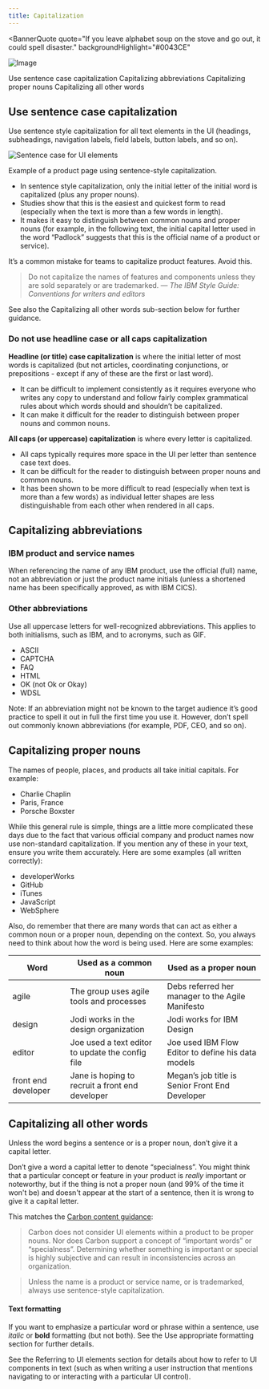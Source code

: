 ```yaml
---
title: Capitalization
---
```



<BannerQuote
  quote="If you leave alphabet soup on the stove and go out, it could spell disaster."
  backgroundHighlight="#0043CE"
>

![Image](./images/illustrations/capitalization.svg)

</BannerQuote>

<AnchorLinks>
  <AnchorLink>Use sentence case capitalization</AnchorLink>
  <AnchorLink>Capitalizing abbreviations</AnchorLink>
  <AnchorLink>Capitalizing proper nouns</AnchorLink>
  <AnchorLink>Capitalizing all other words</AnchorLink>
</AnchorLinks>

## Use sentence case capitalization

Use sentence style capitalization for all text elements in the UI (headings, subheadings, navigation labels, field labels, button labels, and so on).

<Row>
<Column colLg={8}>

![Sentence case for UI elements](/images/sentence_case_786.png)

<Caption>Example of a product page using sentence-style capitalization.</Caption>

</Column>
</Row>

- In sentence style capitalization, only the initial letter of the initial word is capitalized (plus any proper nouns).
- Studies show that this is the easiest and quickest form to read (especially when the text is more than a few words in length).
- It makes it easy to distinguish between common nouns and proper nouns (for example, in the following text, the initial capital letter used in the word “Padlock” suggests that this is the official name of a product or service).

<Row>
  <Column colMd={4} colLg={4}>
    <DoDontExample
      type="do"
      caption="Correct example using sentence style capitalization."
      text="Secure your enterprise applications with Padlock"
      aspectRatio="1:1"
    />
  </Column>
</Row>

<InlineNotification kind="warning">
It’s a common mistake for teams to capitalize product features. Avoid this.
</InlineNotification>

> Do not capitalize the names of features and components unless they are sold separately or are trademarked.
> <cite>— The IBM Style Guide: Conventions for writers and editors</cite>

See also the <Link to="#capitalizing-all-other-words">Capitalizing all other words</Link> sub-section below for further guidance.


### Do not use headline case or all caps capitalization

**Headline (or title) case capitalization** is where the initial letter of most words is capitalized (but not articles, coordinating conjunctions, or prepositions - except if any of these are the first or last word).

- It can be difficult to implement consistently as it requires everyone who writes any copy to understand and follow fairly complex grammatical rules about which words should and shouldn’t be capitalized.
- It can make it difficult for the reader to distinguish between proper nouns and common nouns.

**All caps (or uppercase) capitalization** is where every letter is capitalized.

- All caps typically requires more space in the UI per letter than sentence case text does.
- It can be difficult for the reader to distinguish between proper nouns and common nouns.
- It has been shown to be more difficult to read (especially when text is more than a few words) as individual letter shapes are less distinguishable from each other when rendered in all caps.

<Row>
  <Column colMd={4} colLg={4}>
    <DoDontExample
      caption="Headline (or title) case capitalization."
      text="Secure Your Enterprise Applications with Padlock"
      aspectRatio="1:1"
    />
  </Column>
  <Column colMd={4} colLg={4}>
    <DoDontExample
      caption="All caps (or uppercase) capitalization."
      text="SECURE YOUR ENTERPRISE APPLICATIONS WITH PADLOCK"
      aspectRatio="1:1"
    />
  </Column>
</Row>

## Capitalizing abbreviations

### IBM product and service names

When referencing the name of any IBM product, use the official (full) name, not an abbreviation or just the product name initials (unless a shortened name has been specifically approved, as with IBM CICS).

<Row>
  <Column colMd={4} colLg={4}>
    <DoDontExample
      type="do"
      text="Experience WebSphere Application Server on IBM Cloud..."
      aspectRatio="1:1"
    />
  </Column>
  <Column colMd={4} colLg={4}>
    <DoDontExample text="Experience WAS on IBM Cloud..." aspectRatio="1:1" />
  </Column>
</Row>

### Other abbreviations

Use all uppercase letters for well-recognized abbreviations. This applies to both initialisms, such as IBM, and to acronyms, such as GIF.

- ASCII
- CAPTCHA
- FAQ
- HTML
- OK (not Ok or Okay)
- WDSL

Note: If an abbreviation might not be known to the target audience it’s good practice to spell it out in full the first time you use it. However, don’t spell out commonly known abbreviations (for example, PDF, CEO, and so on).

<Row>
  <Column colMd={4} colLg={4}>
    <DoDontExample
      type="do"
      text="The configuration can be exported as a WSDL file."
      aspectRatio="1:1"
    />
  </Column>
  <Column colMd={4} colLg={4}>
    <DoDontExample
      text="The configuration can be exported as a wsdl file."
      aspectRatio="1:1"
    />
  </Column>
</Row>

## Capitalizing proper nouns

The names of people, places, and products all take initial capitals. For example:

- Charlie Chaplin
- Paris, France
- Porsche Boxster

While this general rule is simple, things are a little more complicated these days due to the fact that various official company and product names now use non-standard capitalization. If you mention any of these in your text, ensure you write them accurately. Here are some examples (all written correctly):

- developerWorks
- GitHub
- iTunes
- JavaScript
- WebSphere

Also, do remember that there are many words that can act as either a common noun or a proper noun, depending on the context. So, you always need to think about how the word is being used. Here are some examples:

| Word                | Used as a common noun                            | Used as a proper noun                              |
| ------------------- | ------------------------------------------------ | -------------------------------------------------- |
| agile               | The group uses agile tools and processes         | Debs referred her manager to the Agile Manifesto   |
| design              | Jodi works in the design organization            | Jodi works for IBM Design                          |
| editor              | Joe used a text editor to update the config file | Joe used IBM Flow Editor to define his data models |
| front end developer | Jane is hoping to recruit a front end developer  | Megan’s job title is Senior Front End Developer    |

<Row>
  <Column colMd={4} colLg={4}>
    <DoDontExample
      type="do"
      text="Our JavaScript plugin is available in GitHub."
      aspectRatio="1:1"
    />
  </Column>
  <Column colMd={4} colLg={4}>
    <DoDontExample
      text="Our Javascript plugin is available in Github."
      aspectRatio="1:1"
    />
  </Column>
</Row>

## Capitalizing all other words

Unless the word begins a sentence or is a proper noun, don’t give it a capital letter.

Don’t give a word a capital letter to denote “specialness”. You might think that a particular concept 
or feature in your product is _really_ important or noteworthy, but if the thing is not a proper noun 
(and 99% of the time it won't be) and doesn't appear at the start of a sentence, then it is wrong to 
give it a capital letter. 

This matches the [Carbon content guidance](https://www.carbondesignsystem.com/guidelines/content/writing-style#capitalization):

> Carbon does not consider UI elements within a product to be proper nouns. Nor does Carbon support a concept of “important words” or “specialness”. Determining whether something is important or special is highly subjective and can result in inconsistencies across an organization.

> Unless the name is a product or service name, or is trademarked, always use sentence-style capitalization.

#### Text formatting
If you want to emphasize a particular word or phrase within a sentence, use _italic_ or **bold** formatting 
(but not both). See the <Link to="/content/content-principles#use-appropriate-formatting">Use appropriate formatting</Link> 
section for further details.

<Row>
  <Column colMd={4} colLg={4}>
    <DoDontExample
      type="do"
      text="You can use a global policy to apply changes to all users."
      aspectRatio="1:1"
    />
  </Column>
  <Column colMd={4} colLg={4}>
    <DoDontExample
      text="You can use a Global Policy to apply changes to all users."
      aspectRatio="1:1"
    />
  </Column>
</Row>

See the <Link to="/content/language-and-grammar#referring-to-ui-elements">Referring to UI elements</Link> section for details 
about how to refer to UI components in text (such as when writing a user instruction that mentions 
navigating to or interacting with a particular UI control).
